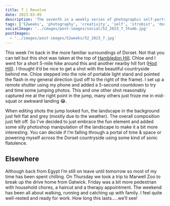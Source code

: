 ```yaml
---
title: 7 | Revolve
date: 2023-03-05
description: 'The seventh in a weekly series of photographic self-portraits of Stuart Mackenzie. This week I cannot decide if I appear to be falling or flying!'
tags: ['52weeks', 'photography', 'creativity', 'self', 'strobist', 'dorset']
socialImage: '../images/post-images/social/52_2023_7_thumb.jpg'
postImages:
  - '../images/post-images/52weeks/52_2023_7.jpg'
---
```



<GatsbyImage
  alt="Stu appears to be falling center frame into some kind of spirally revolving portal!"
  title="Seven - Revolve"
  image={getImage(props.data.mdx.frontmatter.postImages[0])}
  className="imageFull"
/>

This week I’m back in the more familiar surroundings of Dorset. Not that you can tell but this shot was taken at the top of [Hambledon Hill](https://www.nationaltrust.org.uk/visit/dorset/hambledon-hill). Chloe and I went for a short 5-mile hike around this and another nearby hill fort ([Hod Hill](https://www.nationaltrust.org.uk/visit/dorset/hod-hill)). I thought it’d be nice to get a shot with the beautiful countryside behind me. Chloe stepped into the role of portable light stand and pointed the flash in my general direction (just off to the right of the frame). I set up a remote shutter using my phone and added a 5-second countdown to try and time some jumping photos. This and one other shot reasonably captured me at the right point in the jump, many others just froze me in mid-squat or awkward landing 😂.

When editing shots the jump looked fun, the landscape in the background just felt flat and grey (mostly due to the weather). The overall composition just felt off. So I’ve decided to just embrace the fun element and added some silly photoshop manipulation of the landscape to make it a bit more interesting. You can decide if I’m falling through a portal of time & space or powering myself across the Dorset countryside using some kind of sonic flatulence.

## Elsewhere

Although back from Egypt I’m still on leave until tomorrow so most of my time has been spent chilling. On Thursday we took a trip to Marwell Zoo to break up the drive home from Gatwick. Friday was a bit more pedestrian with household chores, a haircut and a therapy appointment. The weekend has been all about walking, running and catching up with family. I feel quite well-rested and ready for work. How long this lasts…..we’ll see!
